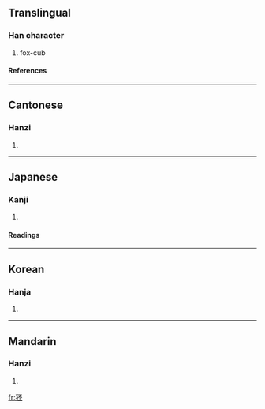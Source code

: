 ==Translingual==
===Han character===
{{Han char|rn=94|rad=犬|as=05|sn=8|four=4121<sub>9</sub>|canj=大竹一火一 (KHMFM)}}
# fox-cub
====References====
{{Han ref|kx=0708.120|dkj=20316|dj=1120.180|hdz=21339.040|uh=72C9|ud=29385|bh=CD5F|bd=52575}}

----
==Cantonese==
===Hanzi===
{{yue-hanzi|jyut=|y=pei1}}
# {{defn|Cantonese}}

----
==Japanese==
===Kanji===
{{ja-kanji|grade=|rs=犬05}}
# {{defn|Japanese}} 
====Readings====
{{ja-readings|on=[[ひ]] (hi)|kun=[[こだぬき]] (kodanuki)}}

----
==Korean==
===Hanja===
{{ko-hanja|hangeul=비|eumhun=|rv=bi|mr=pi|y=pi}}
# {{defn|Korean}}

----
==Mandarin==
===Hanzi===
{{cmn-hanzi|pin=[[pī]] ([[pi1]])|wg=p'i<sup>1</sup>}}
# {{defn|Mandarin}}

[[fr:狉]]